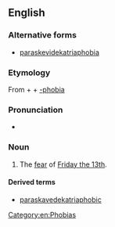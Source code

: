 {{wikipedia|Friday the 13th}}
==English==

===Alternative forms===
* [[paraskevidekatriaphobia]]

===Etymology===
From {{etyl|grc|en}} {{term|lang=grc|Παρασκευή||Friday}} + {{term|lang=grc|δεκατρείς||thirteen}} + [[-phobia]]

===Pronunciation===
* {{rhymes|əʊbiə|lang=en}}

===Noun===
{{en-noun|~|paraskavedekatriaphobia}}

# {{context|rare|lang=en}} The [[fear]] of [[w:Friday the 13th|Friday the 13th]].

====Derived terms====
* [[paraskavedekatriaphobic]]

[[Category:en:Phobias]]